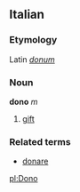 ==Italian==
===Etymology===
Latin ''[[donum]]''
===Noun===
'''dono''' ''m''

# [[gift]]

===Related terms===
*[[donare]]

[[pl:Dono]]
